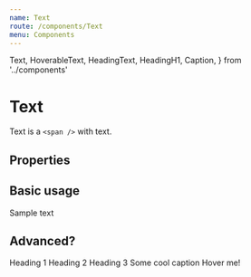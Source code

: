 ```yaml
---
name: Text
route: /components/Text
menu: Components
---
```



  Text,
  HoverableText,
  HeadingText,
  HeadingH1,
  Caption,
} from '../components'

# Text

Text is a `<span />` with text. 

## Properties

<Props of={Text} />

## Basic usage

<Text>Sample text</Text>

## Advanced?

<Playground>
  <HeadingH1 kind='serif'>Heading 1</HeadingH1>
  <HeadingText variant="headingMedium">Heading 2</HeadingText>
  <HeadingText variant="headingSmall">Heading 3</HeadingText>
  <Caption color="complementaryLight">Some cool caption</Caption>
  <HoverableText activeColor="accentDark">Hover me!</HoverableText>
</Playground>
